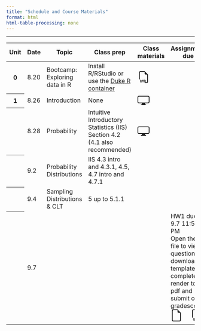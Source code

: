 ```yaml
---
title: "Schedule and Course Materials"
format: html
html-table-processing: none
---
```


```{=html}
<table class="table table-hover">
  <thead>
    <tr>
      <th scope="col">Unit</th>
      <th scope="col">Date</th>
      <th scope="col">Topic</th>
      <th scope="col">Class prep</th>
      <th scope="col">Class materials</th> 
      <th scope="col">Assignment due</th></tr><hr>
  </thead>
  <tbody>
    <tr>
      <th scope="row">0</th>
      <td>8.20</td>
      <td>Bootcamp: Exploring data in R</td>
      <td>Install R/RStudio or </br> use the <a href="https://cmgr.oit.duke.edu/containers" target="_blank">Duke R container</a></td>
      <td>
        <a href="materials/Unit0/_unit0.qmd" download>
<svg xmlns="http://www.w3.org/2000/svg" 
     width="32" height="32" 
     fill="currentColor" 
     class="bi bi-filetype-qmd" 
     viewBox="0 0 16 16">
  <!-- File shape -->
  <path fill-rule="evenodd" d="M14 4.5V14a2 2 0 0 1-2 2h-2v-1h2a1 1 0 0 0 1-1V4.5h-2A1.5 1.5 0 0 1 9.5 3V1H4a1 1 0 0 0-1 1v9H2V2a2 2 0 0 1 2-2h5.5z"/>
  
  <!-- Q -->
  <text x="3.2" y="15" font-size="4" font-family="monospace" font-weight="bold">Q</text>
  <!-- M -->
  <text x="6.0" y="15" font-size="4" font-family="monospace" font-weight="bold">M</text>
  <!-- D -->
  <text x="8.8" y="15" font-size="4" font-family="monospace" font-weight="bold">D</text>
</svg></a>
</td>
    </tr>
   <tr>
      <th scope="row">1</th>
      <td>8.26</td>
      <td>Introduction</td>
      <td>None</td>
      <td>
        <a href="materials/Unit1/Introduction/Introduction.qmd"  target="_blank">
<svg xmlns="http://www.w3.org/2000/svg" width="32" height="32" fill="currentColor" class="bi bi-display" viewBox="0 0 16 16">
  <path d="M0 4s0-2 2-2h12s2 0 2 2v6s0 2-2 2h-4q0 1 .25 1.5H11a.5.5 0 0 1 0 1H5a.5.5 0 0 1 0-1h.75Q6 13 6 12H2s-2 0-2-2zm1.398-.855a.76.76 0 0 0-.254.302A1.5 1.5 0 0 0 1 4.01V10c0 .325.078.502.145.602q.105.156.302.254a1.5 1.5 0 0 0 .538.143L2.01 11H14c.325 0 .502-.078.602-.145a.76.76 0 0 0 .254-.302 1.5 1.5 0 0 0 .143-.538L15 9.99V4c0-.325-.078-.502-.145-.602a.76.76 0 0 0-.302-.254A1.5 1.5 0 0 0 13.99 3H2c-.325 0-.502.078-.602.145"/>
</svg></a>
</td>
    </tr>
   <tr>
      <th scope="row"></th>
      <td>8.28</td>
      <td>Probability</td>
      <td>Intuitive Introductory Statistics (IIS) Section 4.2 </br> (4.1 also recommended)</td>
      <td>
                <a href="materials/Unit1/Probability/Probability.qmd"  target="_blank">
<svg xmlns="http://www.w3.org/2000/svg" width="32" height="32" fill="currentColor" class="bi bi-display" viewBox="0 0 16 16">
  <path d="M0 4s0-2 2-2h12s2 0 2 2v6s0 2-2 2h-4q0 1 .25 1.5H11a.5.5 0 0 1 0 1H5a.5.5 0 0 1 0-1h.75Q6 13 6 12H2s-2 0-2-2zm1.398-.855a.76.76 0 0 0-.254.302A1.5 1.5 0 0 0 1 4.01V10c0 .325.078.502.145.602q.105.156.302.254a1.5 1.5 0 0 0 .538.143L2.01 11H14c.325 0 .502-.078.602-.145a.76.76 0 0 0 .254-.302 1.5 1.5 0 0 0 .143-.538L15 9.99V4c0-.325-.078-.502-.145-.602a.76.76 0 0 0-.302-.254A1.5 1.5 0 0 0 13.99 3H2c-.325 0-.502.078-.602.145"/>
</svg></a>
</td>
    </tr>
   <tr>
      <th scope="row"></th>
      <td>9.2</td>
      <td>Probability Distributions</td>
      <td>IIS 4.3 intro and 4.3.1, 4.5, 4.7 intro and 4.7.1</td>
      <td>
</td>
    </tr>
   <tr>
      <th scope="row"></th>
      <td>9.4</td>
      <td>Sampling Distributions & CLT</td>
      <td>5 up to 5.1.1</td>
      <td>
</td>
    </tr>
   <tr>
      <th scope="row"></th>
      <td>9.7</td>
      <td></td>
      <td></td>
      <td></td>
      <td> HW1 due 9.7 11:59 PM </br> Open the file to view questions, download template to complete, render to pdf and submit on gradescope </br>
        <a href="materials/Homework/HW1.qmd"  target="_blank">
<svg xmlns="http://www.w3.org/2000/svg" width="32" height="32" fill="currentColor" class="bi bi-file-earmark" viewBox="0 0 16 16">
  <path d="M14 4.5V14a2 2 0 0 1-2 2H4a2 2 0 0 1-2-2V2a2 2 0 0 1 2-2h5.5zm-3 0A1.5 1.5 0 0 1 9.5 3V1H4a1 1 0 0 0-1 1v12a1 1 0 0 0 1 1h8a1 1 0 0 0 1-1V4.5z"/>
</svg></a>&nbsp;&nbsp;&nbsp;&nbsp;
<a href="materials/Homework/_HW1_template.qmd" download>
<svg xmlns="http://www.w3.org/2000/svg" 
     width="32" height="32" 
     fill="currentColor" 
     class="bi bi-filetype-qmd" 
     viewBox="0 0 16 16">
  <!-- File shape -->
  <path fill-rule="evenodd" d="M14 4.5V14a2 2 0 0 1-2 2h-2v-1h2a1 1 0 0 0 1-1V4.5h-2A1.5 1.5 0 0 1 9.5 3V1H4a1 1 0 0 0-1 1v9H2V2a2 2 0 0 1 2-2h5.5z"/>
  
  <!-- Q -->
  <text x="3.2" y="15" font-size="4" font-family="monospace" font-weight="bold">Q</text>
  <!-- M -->
  <text x="6.0" y="15" font-size="4" font-family="monospace" font-weight="bold">M</text>
  <!-- D -->
  <text x="8.8" y="15" font-size="4" font-family="monospace" font-weight="bold">D</text>
</svg></a>
</td>
    </tr>
  </tbody>
</table>
```
